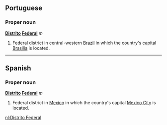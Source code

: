 ==Portuguese==
===Proper noun===
'''[[Distrito]] [[Federal]]''' ''m''

#Federal district in central-western [[Brazil]] in which the country's capital [[Brasilia]] is located.

----

==Spanish==
===Proper noun===
'''[[Distrito]] [[Federal]]''' ''m''

#Federal district in [[Mexico]] in which the country's capital [[Mexico City]] is located.

[[nl:Distrito Federal]]